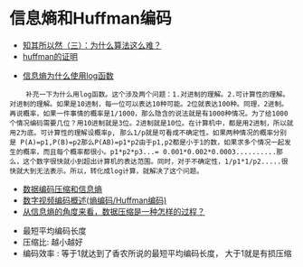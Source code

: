 = 信息熵和Huffman编码 =


* [[http://mindhacks.cn/2011/07/10/the-importance-of-knowing-why-part3/|知其所以然（三）：为什么算法这么难？]]
* [[http://blog.csdn.net/xiyanxiyan10/article/details/17580599|huffman的证明]]

* [[https://www.zhihu.com/question/22178202/answer/205519701|信息熵为什么使用log函数]]

     补充一下为什么用log函数。这个涉及两个问题：1.对进制的理解。2.可计算性的理解。对进制的理解。如果是10进制，每一位可以表达10种可能。2位就表达100种。同理，2进制。再说概率，如果一件事情的概率是1/1000，那么隐含的说法就是有1000种情况。为了给1000个情况编码需要几位？用10进制就是3位。2进制就是10位。在计算机中，都是用2进制，所以就用2为底。可计算性的理解设概率p, 那么1/p就是可看成不确定性。如果两种情况的概率分别是 P(A)=p1,P(B)=p2那么P(AB)=p1*p2由于p1,p2都是小于1的数，如果求多个情况一起发生的概率，而且每个概率都很小。p1*p2*p3...= 0.001*0.002*0.0003..........那么，这个数字很快就小到超出计算机的表达范围。同时，对于不确定性，1/p1*1/p2.....很快就大到无法表示。所以，转化成log计算，就解决了这个问题。


* [[https://acm.sjtu.edu.cn/w/images/6/65/%E6%95%B0%E6%8D%AE%E7%BC%96%E7%A0%81%E5%8E%8B%E7%BC%A9%E4%B8%8E%E4%BF%A1%E6%81%AF%E7%86%B5.pdf|数据编码压缩和信息熵]]
* [[http://blog.csdn.net/u013354805/article/details/50112353|数字视频编码概述(熵编码/Huffman编码)]]
* [[https://www.zhihu.com/question/22539777|从信息熵的角度来看，数据压缩是一种怎样的过程？]]


* 最短平均编码长度
* 压缩比: 越小越好
* 编码效率 : 等于1就达到了香农所说的最短平均编码长度， 大于1就是有损压缩
